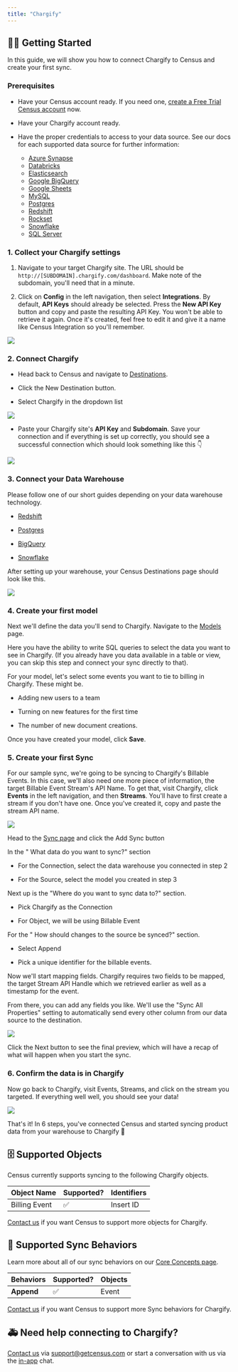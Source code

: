```yaml
---
title: "Chargify"
---
```


## 🏃‍♀️ Getting Started

In this guide, we will show you how to connect Chargify to Census and create your first sync.

### Prerequisites

* Have your Census account ready. If you need one, [create a Free Trial Census account](https://app.getcensus.com/) now.

* Have your Chargify account ready.

* Have the proper credentials to access to your data source. See our docs for each supported data source for further information:  
   * [Azure Synapse](/sources/azure-synapse)  
   * [Databricks](https://docs.getcensus.com/sources/databricks)  
   * [Elasticsearch](https://docs.getcensus.com/sources/elasticsearch)  
   * [Google BigQuery](https://docs.getcensus.com/sources/google-bigquery)  
   * [Google Sheets](https://docs.getcensus.com/sources/google-sheets)  
   * [MySQL](https://docs.getcensus.com/sources/mysql)  
   * [Postgres](https://docs.getcensus.com/sources/postgres)  
   * [Redshift](https://docs.getcensus.com/sources/redshift)  
   * [Rockset](https://docs.getcensus.com/sources/rockset)  
   * [Snowflake](https://docs.getcensus.com/sources/snowflake)  
   * [SQL Server](https://docs.getcensus.com/sources/sql-server)

### 1\. Collect your Chargify settings

1. Navigate to your target Chargify site. The URL should be `http://[SUBDOMAIN].chargify.com/dashboard`. Make note of the subdomain, you'll need that in a minute.

2. Click on **Config** in the left navigation, then select **Integrations**. By default, **API Keys** should already be selected. Press the **New API Key** button and copy and paste the resulting API Key. You won't be able to retrieve it again. Once it's created, feel free to edit it and give it a name like Census Integration so you'll remember.


![](/images/destinations/screely-1637377208093.png)


### 2\. Connect Chargify

* Head back to Census and navigate to [Destinations](https://app.getcensus.com/destinations).

* Click the New Destination button.

* Select Chargify in the dropdown list

![](/images/destinations/screely-1637376508709.png)

* Paste your Chargify site's **API Key** and **Subdomain**. Save your connection and if everything is set up correctly, you should see a successful connection which should look something like this 👇

![](/images/destinations/screely-1637377540126.png)

### 3\. Connect your Data Warehouse

Please follow one of our short guides depending on your data warehouse technology.

* [Redshift](https://help.getcensus.com/article/10-configuring-redshift-postgresql-access)

* [Postgres](https://help.getcensus.com/article/10-configuring-redshift-postgresql-access)

* [BigQuery](https://help.getcensus.com/article/21-configuring-bigquery-access)

* [Snowflake](https://help.getcensus.com/article/8-configuring-snowflake-access)

After setting up your warehouse, your Census Destinations page should look like this.

![](/images/destinations/screely-1637377853269.png)

### 4\. Create your first model

Next we'll define the data you'll send to Chargify. Navigate to the [Models](https://app.getcensus.com/models) page.

Here you have the ability to write SQL queries to select the data you want to see in Chargify. (If you already have you data available in a table or view, you can skip this step and connect your sync directly to that).

For your model, let's select some events you want to tie to billing in Chargify. These might be.

* Adding new users to a team

* Turning on new features for the first time

* The number of new document creations.

Once you have created your model, click **Save**.

### 5\. Create your first Sync

For our sample sync, we're going to be syncing to Chargify's Billable Events. In this case, we'll also need one more piece of information, the target Billable Event Stream's API Name. To get that, visit Chargify, click **Events** in the left navigation, and then **Streams**. You'll have to first create a stream if you don't have one. Once you've created it, copy and paste the stream API name.

![](/images/destinations/screely-1637378899558.png)

Head to the [Sync page](https://app.getcensus.com/syncs) and click the Add Sync button

In the " What data do you want to sync?" section

* For the Connection, select the data warehouse you connected in step 2

* For the Source, select the model you created in step 3

Next up is the "Where do you want to sync data to?" section.

* Pick Chargify as the Connection

* For Object, we will be using Billable Event

For the " How should changes to the source be synced?" section.

* Select Append

* Pick a unique identifier for the billable events.

Now we'll start mapping fields. Chargify requires two fields to be mapped, the target Stream API Handle which we retrieved earlier as well as a timestamp for the event.

From there, you can add any fields you like. We'll use the "Sync All Properties" setting to automatically send every other column from our data source to the destination.

![](/images/destinations/screely-1637380021286.png)

Click the Next button to see the final preview, which will have a recap of what will happen when you start the sync.

### 6\. Confirm the data is in Chargify

Now go back to Chargify, visit Events, Streams, and click on the stream you targeted. If everything well well, you should see your data!

![](/images/destinations/screely-1637380254724.png)

That's it! In 6 steps, you've connected Census and started syncing product data from your warehouse to Chargify 🎉

## 🗄 Supported Objects

Census currently supports syncing to the following Chargify objects.

| **Object Name** | **Supported?** | Identifiers |
| --------------- | -------------- | ----------- |
| Billing Event   | ✅              | Insert ID   |

[Contact us](mailto:support@getcensus.com) if you want Census to support more objects for Chargify.

## 🔄 Supported Sync Behaviors

Learn more about all of our sync behaviors on our [Core Concepts page](/basics/core-concept#the-different-sync-behaviors).

| **Behaviors** | **Supported?** | **Objects** |
| ------------- | -------------- | ----------- |
| **Append**    | ✅              | Event       |

[Contact us](mailto:support@getcensus.com) if you want Census to support more Sync behaviors for Chargify.

## 🚑 Need help connecting to Chargify?

[Contact us](mailto:support@getcensus.com) via support@getcensus.com or start a conversation with us via the [in-app](https://app.getcensus.com) chat.